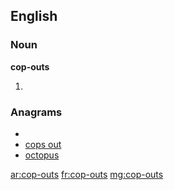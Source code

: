 ==English==

===Noun===
'''cop-outs'''

# {{plural of|cop-out}}

===Anagrams===
* {{alphagram|coopstu}}
* [[cops out#English|cops out]]
* [[octopus#English|octopus]]

[[ar:cop-outs]]
[[fr:cop-outs]]
[[mg:cop-outs]]